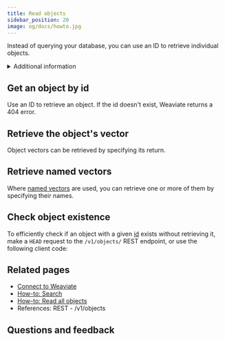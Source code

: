 ```yaml
---
title: Read objects
sidebar_position: 20
image: og/docs/howto.jpg
---
```



Instead of querying your database, you can use an ID to retrieve individual objects.


<details>
  <summary>Additional information</summary>
  <RestObjectsCRUDClassnameNote />
</details>

## Get an object by id

Use an ID to retrieve an object. If the id doesn't exist, Weaviate returns a 404 error.

<Tabs className="code" groupId="languages">
  <TabItem value="py" label="Python">
    <FilteredTextBlock
      text={PyCode}
      startMarker="# ReadObject START"
      endMarker="# ReadObject END"
      language="py"
    />
  </TabItem>
  <TabItem value="ts" label="JavaScript/TypeScript">
    <FilteredTextBlock
      text={TSCode}
      startMarker="// ReadObject START"
      endMarker="// ReadObject END"
      language="ts"
    />
  </TabItem>
  <TabItem value="go" label="Go">
    <FilteredTextBlock
      text={GoCode}
      startMarker="// ReadObject START"
      endMarker="// ReadObject END"
      language="go"
    />
  </TabItem>
  <TabItem value="java6" label="Java v6 (Beta)">
    <FilteredTextBlock
      text={JavaV6Code}
      startMarker="// START ReadSimpleObject"
      endMarker="// END ReadSimpleObject"
      language="java"
    />
  </TabItem>
  <TabItem value="java" label="Java">
    <FilteredTextBlock
      text={JavaCode}
      startMarker="// ReadObject START"
      endMarker="// ReadObject END"
      language="java"
    />
  </TabItem>
  <TabItem value="csharp" label="C# (Beta)">
    <FilteredTextBlock
      text={CSharpCode}
      startMarker="// START ReadSimpleObject"
      endMarker="// END ReadSimpleObject"
      language="csharp"
    />
  </TabItem>
</Tabs>

## Retrieve the object's vector

Object vectors can be retrieved by specifying its return.

<Tabs className="code" groupId="languages">
  <TabItem value="py" label="Python">
    <FilteredTextBlock
      text={PyCode}
      startMarker="# ReadObjectWithVector START"
      endMarker="# ReadObjectWithVector END"
      language="py"
    />
  </TabItem>
  <TabItem value="ts" label="JavaScript/TypeScript">
    <FilteredTextBlock
      text={TSCode}
      startMarker="// ReadObjectWithVector START"
      endMarker="// ReadObjectWithVector END"
      language="ts"
    />
  </TabItem>
  <TabItem value="go" label="Go">
    <FilteredTextBlock
      text={GoCode}
      startMarker="// ReadObjectWithVector START"
      endMarker="// ReadObjectWithVector END"
      language="go"
    />
  </TabItem>
  <TabItem value="java6" label="Java v6 (Beta)">
    <FilteredTextBlock
      text={JavaV6Code}
      startMarker="// START ReadObjectWithVector"
      endMarker="// END ReadObjectWithVector"
      language="java"
    />
  </TabItem>
  <TabItem value="java" label="Java">
    <FilteredTextBlock
      text={JavaCode}
      startMarker="// ReadObjectWithVector START"
      endMarker="// ReadObjectWithVector END"
      language="java"
    />
  </TabItem>
  <TabItem value="csharp" label="C# (Beta)">
    <FilteredTextBlock
      text={CSharpCode}
      startMarker="// START ReadObjectWithVector"
      endMarker="// END ReadObjectWithVector"
      language="csharp"
    />
  </TabItem>
</Tabs>

## Retrieve named vectors

Where [named vectors](../config-refs/collections.mdx#named-vectors) are used, you can retrieve one or more of them by specifying their names.

<Tabs className="code" groupId="languages">
  <TabItem value="py" label="Python">
    <FilteredTextBlock
      text={PyCode}
      startMarker="# ReadObjectNamedVectors START"
      endMarker="# ReadObjectNamedVectors END"
      language="py"
    />
  </TabItem>
  <TabItem value="ts" label="JavaScript/TypeScript">
    <FilteredTextBlock
      text={TSCode}
      startMarker="// ReadObjectNamedVectors START"
      endMarker="// ReadObjectNamedVectors END"
      language="ts"
    />
  </TabItem>
  <TabItem value="java6" label="Java v6 (Beta)">
    <FilteredTextBlock
      text={JavaV6Code}
      startMarker="// START ReadObjectNamedVectors"
      endMarker="// END ReadObjectNamedVectors"
      language="java"
    />
  </TabItem>
  <TabItem value="csharp" label="C# (Beta)">
    <FilteredTextBlock
      text={CSharpCode}
      startMarker="// START ReadObjectNamedVectors"
      endMarker="// END ReadObjectNamedVectors"
      language="csharp"
    />
  </TabItem>
</Tabs>

## Check object existence

To efficiently check if an object with a given [id](../api/graphql/additional-properties.md#id) exists without retrieving it, make a `HEAD` request to the <SkipLink href="/weaviate/api/rest#tag/objects/head/objects/{className}/{id}">`/v1/objects/` REST endpoint</SkipLink>, or use the following client code:


<CheckObjectExistence />

## Related pages

- [Connect to Weaviate](/weaviate/connections/index.mdx)
- [How-to: Search](../search/index.mdx)
- [How-to: Read all objects](./read-all-objects.mdx)
- <SkipLink href="/weaviate/api/rest#tag/objects">
    References: REST - /v1/objects
  </SkipLink>

## Questions and feedback


<DocsFeedback />
